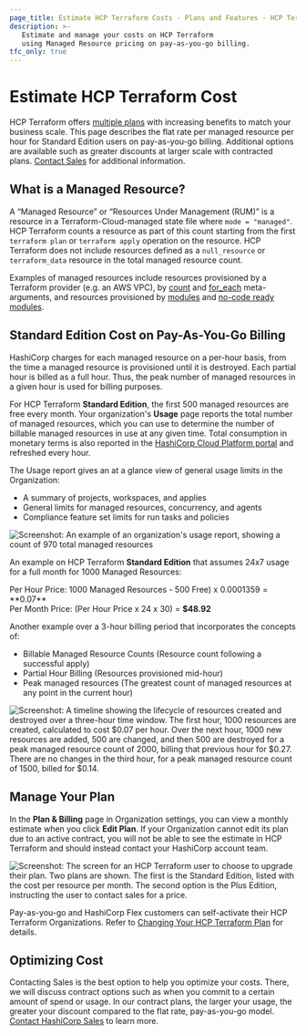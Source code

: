 ```yaml
---
page_title: Estimate HCP Terraform Costs - Plans and Features - HCP Terraform
description: >-
   Estimate and manage your costs on HCP Terraform 
   using Managed Resource pricing on pay-as-you-go billing.
tfc_only: true
---
```


# Estimate HCP Terraform Cost

HCP Terraform offers [multiple plans](https://www.hashicorp.com/products/terraform/pricing) with increasing benefits to match your business scale. This page describes the flat rate per managed resource per hour for Standard Edition users on pay-as-you-go billing. Additional options are available such as greater discounts at larger scale with contracted plans. [Contact Sales](https://www.hashicorp.com/contact-sales) for additional information.

## What is a Managed Resource?

A “Managed Resource” or “Resources Under Management (RUM)” is a resource in a Terraform-Cloud-managed state file where `mode = "managed"`. HCP Terraform counts a resource as part of this count starting from the first `terraform plan` or `terraform apply` operation on the resource. HCP Terraform does not include resources defined as a `null_resource` or `terraform_data` resource in the total managed resource count.

Examples of managed resources include resources provisioned by a Terraform provider (e.g. an AWS VPC), by [count](/terraform/language/meta-arguments/count) and [for_each](/terraform/language/meta-arguments/for_each) meta-arguments, and resources provisioned by [modules](/terraform/language/modules) and [no-code ready modules](/terraform/cloud-docs/no-code-provisioning/module-design).  

## Standard Edition Cost on Pay-As-You-Go Billing

HashiCorp charges for each managed resource on a per-hour basis, from the time a managed resource is provisioned until it is destroyed. Each partial hour is billed as a full hour.  Thus, the peak number of managed resources in a given hour is used for billing purposes. 

For HCP Terraform **Standard Edition**, the first 500 managed resources are free every month. Your organization's **Usage** page reports the total number of managed resources, which you can use to determine the number of billable managed resources in use at any given time.  Total consumption in monetary terms is also reported in the [HashiCorp Cloud Platform portal](/hcp/docs/hcp/admin/billing#hcp-usage) and refreshed every hour.

The Usage report gives an at a glance view of general usage limits in the Organization:
- A summary of projects, workspaces, and applies
- General limits for managed resources, concurrency, and agents
- Compliance feature set limits for run tasks and policies

![Screenshot: An example of an organization's usage report, showing a count of 970 total managed resources](/img/docs/tfc-org-usage.png)

An example on HCP Terraform **Standard Edition** that assumes 24x7 usage for a full month for 1000 Managed Resources:

Per Hour Price: 1000 Managed Resources - 500 Free) x $0.0001359 = **$0.07**  
Per Month Price: (Per Hour Price x 24 x 30) = **$48.92**

Another example over a 3-hour billing period that incorporates the concepts of:
- Billable Managed Resource Counts (Resource count following a successful apply)
- Partial Hour Billing (Resources provisioned mid-hour)
- Peak managed resources  (The greatest count of managed resources at any point in the current hour)

![Screenshot: A timeline showing the lifecycle of resources created and destroyed over a three-hour time window. The first hour, 1000 resources are created, calculated to cost $0.07 per hour. Over the next hour, 1000 new resources are added, 500 are changed, and then 500 are destroyed for a peak managed resource count of 2000, billing that previous hour for $0.27. There are no changes in the third hour, for a peak managed resource count of 1500, billed for $0.14.](/img/docs/tfc-payg-example.png)

## Manage Your Plan

In the **Plan & Billing** page in Organization settings, you can view a monthly estimate when you click **Edit Plan**. If your Organization cannot edit its plan due to an active contract, you will not be able to see the estimate in HCP Terraform and should instead contact your HashiCorp account team.

![Screenshot: The screen for an HCP Terraform user to choose to upgrade their plan. Two plans are shown. The first is the Standard Edition, listed with the cost per resource per month. The second option is the Plus Edition, instructing the user to contact sales for a price.](/img/docs/tfc-upgrade-plan.png)

Pay-as-you-go and HashiCorp Flex customers can self-activate their HCP Terraform Organizations. Refer to [Changing Your HCP Terraform Plan](/terraform/cloud-docs/overview/change-plan) for details.

## Optimizing Cost

Contacting Sales is the best option to help you optimize your costs. There, we will discuss contract options such as when you commit to a certain amount of spend or usage. In our contract plans, the larger your usage, the greater your discount compared to the flat rate, pay-as-you-go model. [Contact HashiCorp Sales](https://www.hashicorp.com/contact-sales) to learn more.